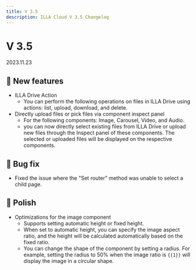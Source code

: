 ```yaml
---
title: V 3.5
description: ILLA Cloud V 3.5 Changelog
---
```


# V 3.5

2023.11.23

## 🚀 New features

* ILLA Drive Action
  * You can perform the following operations on files in ILLA Drive using actions: list, upload, download, and delete.
* Directly upload files or pick files  via component inspect panel
  * For the following components: Image, Carousel, Video, and Audio.
  * you can now directly select existing files from ILLA Drive or upload new files through the Inspect panel of these components. The selected or uploaded files will be displayed on the respective components.

## 🐛 Bug fix

* Fixed the issue where the "Set router" method was unable to select a child page.

## 💅 Polish

* Optimizations for the image component
  * Supports setting automatic height or fixed height.
  * When set to automatic height, you can specify the image aspect ratio, and the height will be calculated automatically based on the fixed ratio.
  * You can change the shape of the component by setting a radius. For example, setting the radius to 50% when the image ratio is `{{1}}` will display the image in a circular shape.
